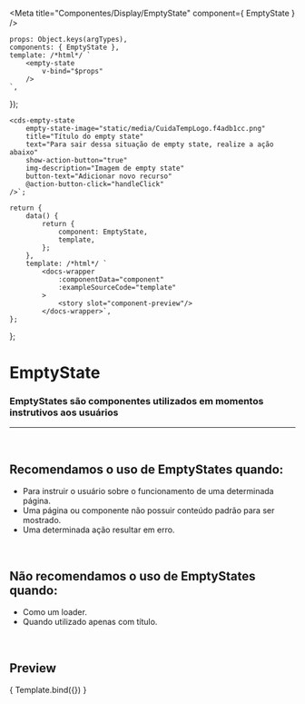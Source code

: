 
<Meta
	title="Componentes/Display/EmptyState"
	component={ EmptyState }
/>

	props: Object.keys(argTypes),
	components: { EmptyState },
	template: /*html*/ `
		<empty-state
			v-bind="$props" 
		/>
	`,
});

	<cds-empty-state
		empty-state-image="static/media/CuidaTempLogo.f4adb1cc.png"
		title="Título do empty state"
		text="Para sair dessa situação de empty state, realize a ação abaixo"
		show-action-button="true"
		img-description="Imagem de empty state"
		button-text="Adicionar novo recurso"
		@action-button-click="handleClick"
	/>`;

	return {
		data() {
			return {
				component: EmptyState,
				template,
			};
		},
		template: /*html*/ `
			<docs-wrapper
				:componentData="component"
				:exampleSourceCode="template"
			>
				<story slot="component-preview"/>
			</docs-wrapper>`,
	};
};

# EmptyState

### EmptyStates são componentes utilizados em momentos instrutivos aos usuários

---
<br />

## Recomendamos o uso de EmptyStates quando:
- Para instruir o usuário sobre o funcionamento de uma determinada página.
- Uma página ou componente não possuir conteúdo padrão para ser mostrado.
- Uma determinada ação resultar em erro.

<br />

## Não recomendamos o uso de EmptyStates quando:
- Como um loader.
- Quando utilizado apenas com título.

<br />

## Preview

<Canvas>
	<Story
		name="EmptyState"
		decorators={[docsDecorator]}
		args={{
			emptyStateImage: 'static/media/CuidaTempLogo.f4adb1cc.png',
			imgDescription: 'Imagem de empty state',
			title: 'Título do empty state',
			text: 'Para sair dessa situação de empty state, realize a ação abaixo',
			showActionButton: true,
			buttonText: 'Adicionar novo recurso',
		}}
	>
		{ Template.bind({}) }
	</Story>
</Canvas>

<ArgsTable story="EmptyState" />